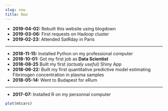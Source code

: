 ```yaml
---
slug: now
title: Now
---
```


  - **2019-04-02:** Rebuilt this website using blogdown
  - **2019-03-06:** First requests on Hadoop cluster
  - **2019-02-23:** Attended SatRday in Paris
  
  _______
  
  - **2018-11-15:** Installed Python on my professional computer
  - **2018-10-01:** Got my first job as **Data Scientist**
  - **2018-08-25** Built my first *(actualy useful)* Shiny App
  - **2018-06-22:** Built my first quantitative predictive model estimating Fibrinogen concentration in plasma samples
  - **2018-05-14:** Went to Budapest for eRum
  
  _______
  
  - **2017-07:** Installed R on my personnal computer


```r
plot(mtcars)
```

